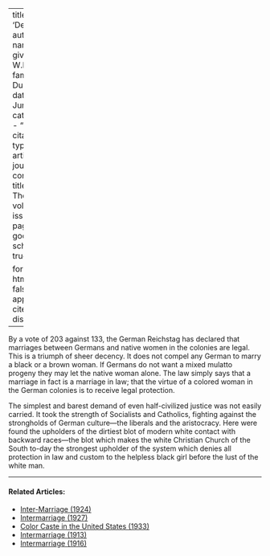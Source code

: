 
---
title: 'Decency'
author:
  - name:
      given: W.E.B.
      family: Du Bois
date: Jun. 1912
categories: 
  - ""
citation: 
  type: article-journal
  container-title: The Crisis
  volume: 4
  issue: 2
  page: 77
google-scholar: true

format:
  html:
    toc: false
    appendix-cite-as: display
---



By a vote of 203 against 133, the German Reichstag has declared that
marriages between Germans and native women in the colonies are legal.
This is a triumph of sheer decency. It does not compel any German to
marry a black or a brown woman. If Germans do not want a mixed mulatto
progeny they may let the native woman alone. The law simply says that a
marriage in fact is a marriage in law; that the virtue of a colored
woman in the German colonies is to receive legal protection.

The simplest and barest demand of even half-civilized justice was not
easily carried. It took the strength of Socialists and Catholics,
fighting against the strongholds of German culture---the liberals and
the aristocracy. Here were found the upholders of the dirtiest blot of
modern white contact with backward races---the blot which makes the
white Christian Church of the South to-day the strongest upholder of the
system which denies all protection in law and custom to the helpless
black girl before the lust of the white man.

<!-- Similar articles start here -->
<div  class="clear-wrap"></div>
<hr>
#### Related Articles:

* [Inter-Marriage (1924)](/Volumes/29/06/inter-marriage.html)
* [Intermarriage (1927)](/Volumes/33/03/intermarriage.html)
* [Color Caste in the United States (1933)](/Volumes/40/03/color_caste_in_the_united_states.html)
* [Intermarriage (1913)](/Volumes/05/04/intermarriage.html)
* [Intermarriage (1916)](/Volumes/11/06/intermarriage.html)

<!-- Similar articles end here -->